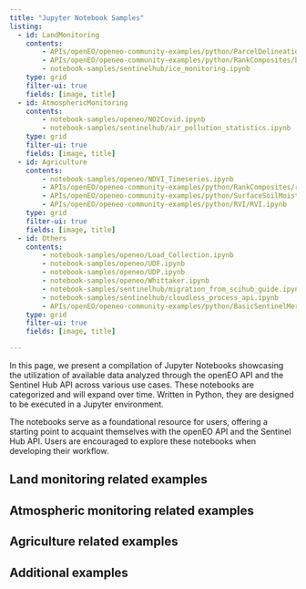 ```yaml
---
title: "Jupyter Notebook Samples"
listing: 
  - id: LandMonitoring
    contents:
        - APIs/openEO/openeo-community-examples/python/ParcelDelineation/Parcel delineation.ipynb
        - APIs/openEO/openeo-community-examples/python/RankComposites/bap_composite.ipynb
        - notebook-samples/sentinelhub/ice_monitoring.ipynb
    type: grid
    filter-ui: true
    fields: [image, title]
  - id: AtmosphericMonitoring
    contents: 
        - notebook-samples/openeo/NO2Covid.ipynb
        - notebook-samples/sentinelhub/air_pollution_statistics.ipynb
    type: grid
    filter-ui: true
    fields: [image, title]
  - id: Agriculture
    contents: 
        - notebook-samples/openeo/NDVI_Timeseries.ipynb
        - APIs/openEO/openeo-community-examples/python/RankComposites/rank_composites.ipynb
        - APIs/openEO/openeo-community-examples/python/SurfaceSoilMoisture/SoilMoisture.ipynb
        - APIs/openEO/openeo-community-examples/python/RVI/RVI.ipynb
    type: grid
    filter-ui: true
    fields: [image, title]
  - id: Others
    contents: 
        - notebook-samples/openeo/Load_Collection.ipynb
        - notebook-samples/openeo/UDF.ipynb
        - notebook-samples/openeo/UDP.ipynb
        - notebook-samples/openeo/Whittaker.ipynb
        - notebook-samples/sentinelhub/migration_from_scihub_guide.ipynb
        - notebook-samples/sentinelhub/cloudless_process_api.ipynb
        - APIs/openEO/openeo-community-examples/python/BasicSentinelMerge/sentinel_merge.ipynb
    type: grid
    filter-ui: true
    fields: [image, title]

---
```


In this page, we present a compilation of Jupyter Notebooks showcasing the utilization of available data analyzed through the openEO API and the Sentinel Hub API across various use cases. These notebooks are categorized and will expand over time. Written in Python, they are designed to be executed in a Jupyter environment. 

The notebooks serve as a foundational resource for users, offering a starting point to acquaint themselves with the openEO API and the Sentinel Hub API. Users are encouraged to explore these notebooks when developing their workflow.

## Land monitoring related examples

::: {#LandMonitoring}
:::

## Atmospheric monitoring related examples

::: {#AtmosphericMonitoring}
:::

## Agriculture related examples

::: {#Agriculture}
:::


## Additional examples

::: {#Others}
:::
